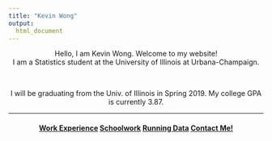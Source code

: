 ```yaml
---
title: "Kevin Wong"
output:
  html_document
---
```


<center>Hello, I am Kevin Wong. Welcome to my website!</center>
<center>I am a Statistics student at the University of Illinois at Urbana-Champaign.</center>

<br>

<center>I will be graduating from the Univ. of Illinois in Spring $2019$. My college GPA is currently $3.87$.</center>

<center></center>

<hr />

<center>
  <h4>
  <a class="swag1">[Work Experience](work.html)</a>
  <a class="swag1">[Schoolwork](schoolwork.html)</a>
  <a class="swag1">[Running Data](running.html)</a>
  <a class="swag1">[Contact Me!](contact.html)</a>
  </h4>
</center>
